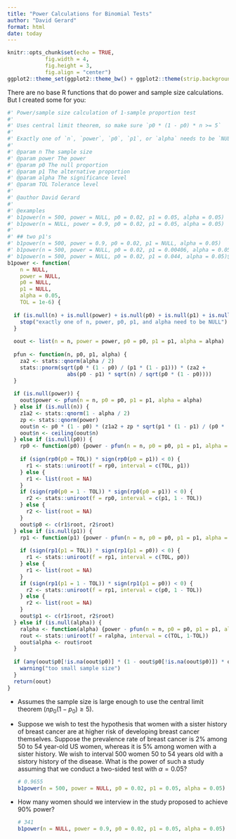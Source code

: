 ```yaml
---
title: "Power Calculations for Binomial Tests"
author: "David Gerard"
format: html
date: today
---
```


```r
knitr::opts_chunk$set(echo = TRUE, 
            fig.width = 4, 
            fig.height = 3, 
            fig.align = "center")
ggplot2::theme_set(ggplot2::theme_bw() + ggplot2::theme(strip.background = ggplot2::element_rect(fill = "white")))
```


There are no base R functions that do power and sample size calculations. But I created some for you:

```r
#' Power/sample size calculation of 1-sample proportion test
#' 
#' Uses central limit theorem, so make sure `p0 * (1 - p0) * n >= 5`
#' 
#' Exactly one of `n`, `power`, `p0`, `p1`, or `alpha` needs to be `NULL`.
#' 
#' @param n The sample size
#' @param power The power
#' @param p0 The null proportion
#' @param p1 The alternative proportion
#' @param alpha The significance level
#' @param TOL Tolerance level
#' 
#' @author David Gerard
#' 
#' @examples
#' b1power(n = 500, power = NULL, p0 = 0.02, p1 = 0.05, alpha = 0.05)
#' b1power(n = NULL, power = 0.9, p0 = 0.02, p1 = 0.05, alpha = 0.05)
#' 
#' ## two p1's
#' b1power(n = 500, power = 0.9, p0 = 0.02, p1 = NULL, alpha = 0.05)
#' b1power(n = 500, power = NULL, p0 = 0.02, p1 = 0.00406, alpha = 0.05)$power
#' b1power(n = 500, power = NULL, p0 = 0.02, p1 = 0.044, alpha = 0.05)$power
b1power <- function(
    n = NULL, 
    power = NULL,
    p0 = NULL,
    p1 = NULL, 
    alpha = 0.05,
    TOL = 1e-6) {
  
  if (is.null(n) + is.null(power) + is.null(p0) + is.null(p1) + is.null(alpha) != 1) {
    stop("exactly one of n, power, p0, p1, and alpha need to be NULL")
  }
  
  oout <- list(n = n, power = power, p0 = p0, p1 = p1, alpha = alpha)
  
  pfun <- function(n, p0, p1, alpha) {
    za2 <- stats::qnorm(alpha / 2)
    stats::pnorm(sqrt(p0 * (1 - p0) / (p1 * (1 - p1))) * (za2 +
                   abs(p0 - p1) * sqrt(n) / sqrt(p0 * (1 - p0))))
  }
  
  if (is.null(power)) {
    oout$power <- pfun(n = n, p0 = p0, p1 = p1, alpha = alpha)
  } else if (is.null(n)) {
    z1a2 <- stats::qnorm(1 - alpha / 2)
    zp <- stats::qnorm(power)
    oout$n <- p0 * (1 - p0) * (z1a2 + zp * sqrt(p1 * (1 - p1) / (p0 * (1 - p0))))^2 / (p1 - p0)^2
    oout$n <- ceiling(oout$n)
  } else if (is.null(p0)) {
    rp0 <- function(p0) {power - pfun(n = n, p0 = p0, p1 = p1, alpha = alpha)}
    
    if (sign(rp0(p0 = TOL)) * sign(rp0(p0 = p1)) < 0) {
      r1 <- stats::uniroot(f = rp0, interval = c(TOL, p1))
    } else {
      r1 <- list(root = NA)
    }
    if (sign(rp0(p0 = 1 - TOL)) * sign(rp0(p0 = p1)) < 0) {
      r2 <- stats::uniroot(f = rp0, interval = c(p1, 1 - TOL))
    } else {
      r2 <- list(root = NA)
    }
    oout$p0 <- c(r1$root, r2$root)  
  } else if (is.null(p1)) {
    rp1 <- function(p1) {power - pfun(n = n, p0 = p0, p1 = p1, alpha = alpha)}
    
    if (sign(rp1(p1 = TOL)) * sign(rp1(p1 = p0)) < 0) {
      r1 <- stats::uniroot(f = rp1, interval = c(TOL, p0))
    } else {
      r1 <- list(root = NA)
    }
    if (sign(rp1(p1 = 1 - TOL)) * sign(rp1(p1 = p0)) < 0) {
      r2 <- stats::uniroot(f = rp1, interval = c(p0, 1 - TOL))
    } else {
      r2 <- list(root = NA)
    }
    oout$p1 <- c(r1$root, r2$root)  
  } else if (is.null(alpha)) {
    ralpha <- function(alpha) {power - pfun(n = n, p0 = p0, p1 = p1, alpha = alpha)}
    rout <- stats::uniroot(f = ralpha, interval = c(TOL, 1-TOL))
    oout$alpha <- rout$root
  }
  
  if (any(oout$p0[!is.na(oout$p0)] * (1 - oout$p0[!is.na(oout$p0)]) * oout$n < 5)) {
    warning("too small sample size")
  }
  return(oout)
}
```


- Assumes the sample size is large enough to use the central limit theorem ($np_0(1-p_0) \geq 5$).

- Suppose we wish to test the hypothesis that women with a sister history of breast cancer are at higher risk of developing breast cancer themselves. Suppose the prevalence rate of breast cancer is 2% among 50 to 54 year-old US women, whereas it is 5% among women with a sister history. We wish to interval 500 women 50 to 54 years old with a sistory history of the disease. What is the power of such a study assuming that we conduct a two-sided test with $\alpha = 0.05$?

  ```r
  # 0.9655
  b1power(n = 500, power = NULL, p0 = 0.02, p1 = 0.05, alpha = 0.05)
  ```

- How many women should we interview in the study proposed to achieve 90% power?

  ```r
  # 341
  b1power(n = NULL, power = 0.9, p0 = 0.02, p1 = 0.05, alpha = 0.05)
  ```

